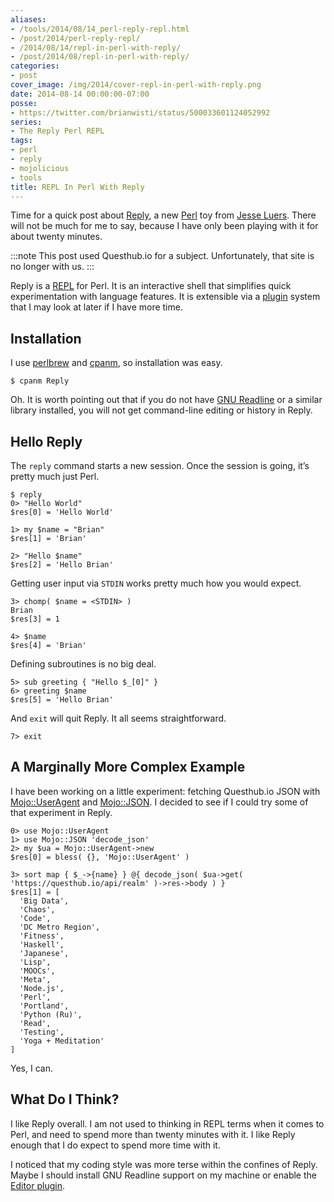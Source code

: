 ```yaml
---
aliases:
- /tools/2014/08/14_perl-reply-repl.html
- /post/2014/perl-reply-repl/
- /2014/08/14/repl-in-perl-with-reply/
- /post/2014/08/repl-in-perl-with-reply/
categories:
- post
cover_image: /img/2014/cover-repl-in-perl-with-reply.png
date: 2014-08-14 00:00:00-07:00
posse:
- https://twitter.com/brianwisti/status/500033601124052992
series:
- The Reply Perl REPL
tags:
- perl
- reply
- mojolicious
- tools
title: REPL In Perl With Reply
---
```


Time for a quick post about [Reply](https://metacpan.org/release/Reply),
a new [Perl](http://perl.org) toy from [Jesse Luers](http://tozt.net/).
There will not be much for me to say, because I have only been playing
with it for about twenty minutes.

:::note
This post used Questhub.io for a subject. Unfortunately, that site is no
longer with us.
:::

Reply is a
[REPL](http://en.wikipedia.org/wiki/Read%E2%80%93eval%E2%80%93print_loop)
for Perl. It is an interactive shell that simplifies quick
experimentation with language features. It is extensible via a
[plugin](https://metacpan.org/source/DOY/Reply-0.35/lib/Reply/Plugin.pm)
system that I may look at later if I have more time.

## Installation

I use [perlbrew](http://perlbrew.pl) and
[cpanm](https://github.com/miyagawa/cpanminus), so installation was
easy.

```
$ cpanm Reply
```

Oh. It is worth pointing out that if you do not have [GNU
Readline](http://cnswww.cns.cwru.edu/php/chet/readline/rltop.html) or a
similar library installed, you will not get command-line editing or
history in Reply.

## Hello Reply

The `reply` command starts a new session. Once the session is going,
it’s pretty much just Perl.

```
$ reply
0> "Hello World"
$res[0] = 'Hello World'

1> my $name = "Brian"
$res[1] = 'Brian'

2> "Hello $name"
$res[2] = 'Hello Brian'
```

Getting user input via `STDIN` works pretty much how you would expect.

```
3> chomp( $name = <STDIN> )
Brian
$res[3] = 1

4> $name
$res[4] = 'Brian'
```

Defining subroutines is no big deal.

```
5> sub greeting { "Hello $_[0]" }
6> greeting $name
$res[5] = 'Hello Brian'
```

And `exit` will quit Reply. It all seems straightforward.

```
7> exit
```

## A Marginally More Complex Example

I have been working on a little experiment: fetching Questhub.io JSON
with [Mojo::UserAgent](http://mojolicio.us/perldoc/Mojo/UserAgent) and
[Mojo::JSON](http://mojolicio.us/perldoc/Mojo/JSON). I decided to see if
I could try some of that experiment in Reply.

```
0> use Mojo::UserAgent
1> use Mojo::JSON 'decode_json'
2> my $ua = Mojo::UserAgent->new
$res[0] = bless( {}, 'Mojo::UserAgent' )

3> sort map { $_->{name} } @{ decode_json( $ua->get( 'https://questhub.io/api/realm' )->res->body ) }
$res[1] = [
  'Big Data',
  'Chaos',
  'Code',
  'DC Metro Region',
  'Fitness',
  'Haskell',
  'Japanese',
  'Lisp',
  'MOOCs',
  'Meta',
  'Node.js',
  'Perl',
  'Portland',
  'Python (Ru)',
  'Read',
  'Testing',
  'Yoga + Meditation'
]
```

Yes, I can.

## What Do I Think?

I like Reply overall. I am not used to thinking in REPL terms when it
comes to Perl, and need to spend more than twenty minutes with it. I
like Reply enough that I do expect to spend more time with it.

I noticed that my coding style was more terse within the confines of
Reply. Maybe I should install GNU Readline support on my machine or
enable the [Editor
plugin](https://metacpan.org/pod/Reply::Plugin::Editor).
